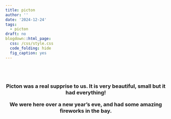 ```yaml
---
title: picton
author: ''
date: '2024-12-24'
tags:
  - picton
draft: no
blogdown::html_page:
  css: /css/style.css
  code_folding: hide
  fig_caption: yes
---
```


<link rel="stylesheet" href="styles.css" />
<br></br>

<style>

.pictonpics{

display: flex;
flex-direction: column;
justify-content: space-between;

}


</style>

<div>
<h3>
<center>
Picton was a real supprise to us. It is very beautiful, small but it had everything!

We were here over a new year's eve, and had some amazing fireworks in the bay.
</center>
</h3>
</div>

<style>

<p>
Use the map below to scroll through the area of Picton!
</p>



```r
library(leaflet)
library(knitr)

m <- leaflet() %>% addTiles() %>% setView(174.006452, -41.288479, zoom = 18)
m  #  -41.288479, 174.006452

opts_chunk$set(comment="", fig.align="center", tidy=TRUE)
knitr::opts_chunk$set(warning = FALSE, message = FALSE)
```
<div class="pictonpics">

<img style="float: right; margin: 10px 10px 15px 15px;border-radius: 6px;border: 1.0px solid black;" src="images/nelson.jpg" class="img-responsive" alt="" width="1200" height="1050"/>


<img style="text-align: center; margin: 10px 10px 15px 15px;border-radius: 6px;border: 1.0px solid black;" src="images/20210101_131654(0).jpg" class="img-responsive" alt="" width="1200" height="1400"/>

</div>





